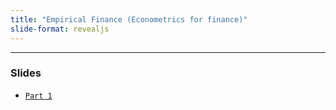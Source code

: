 ```yaml
---
title: "Empirical Finance (Econometrics for finance)"
slide-format: revealjs
---
```


___

###  Slides

-   [`Part 1`](https://hcm.quarto.pub/emp_fin_1/#/title-slide)


